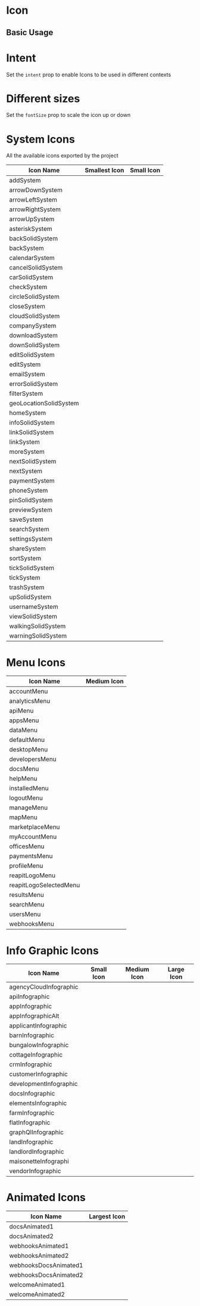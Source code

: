 
<Meta title="Icon" component={Icon} />

# Icon

<ArgsTable story="Basic Usage" />

## Basic Usage

<Canvas>
  <Story name="Basic Usage">
    <Icon icon="addSystem" />
  </Story>
</Canvas>

# Intent

Set the `intent` prop to enable Icons to be used in different contexts

<Canvas>
  <Story name="Intent">
    <Icon className={elMb5} intent="primary" icon="cloudSolidSystem" />
    <Icon className={elMb5} intent="secondary" icon="cloudSolidSystem" />
    <Icon className={elMb5} intent="critical" icon="cloudSolidSystem" />
    <Icon className={elMb5} intent="success" icon="cloudSolidSystem" />
    <Icon className={elMb5} intent="danger" icon="cloudSolidSystem" />
  </Story>
</Canvas>

# Different sizes

Set the `fontSize` prop to scale the icon up or down

<Canvas>
  <Story name="Size">
    <Icon className={elMb5} fontSize="2rem" icon="addSystem" />
    <Icon className={elMb5} fontSize="0.75rem" icon="addSystem" />
  </Story>
</Canvas>

<Canvas>
  <Story name="Available Icons" />
</Canvas>

# System Icons

All the available icons exported by the project

| Icon Name              | Smallest Icon                          | Small Icon                             |
| ---------------------- | -------------------------------------- | -------------------------------------- |
| addSystem              | <Icon icon="addSystem" />              | <Icon icon="addSystem" />              |
| arrowDownSystem        | <Icon icon="arrowDownSystem" />        | <Icon icon="arrowDownSystem" />        |
| arrowLeftSystem        | <Icon icon="arrowLeftSystem" />        | <Icon icon="arrowLeftSystem" />        |
| arrowRightSystem       | <Icon icon="arrowRightSystem" />       | <Icon icon="arrowRightSystem" />       |
| arrowUpSystem          | <Icon icon="arrowUpSystem" />          | <Icon icon="arrowUpSystem" />          |
| asteriskSystem         | <Icon icon="asteriskSystem" />         | <Icon icon="asteriskSystem" />         |
| backSolidSystem        | <Icon icon="backSolidSystem" />        | <Icon icon="backSolidSystem" />        |
| backSystem             | <Icon icon="backSystem" />             | <Icon icon="backSystem" />             |
| calendarSystem         | <Icon icon="calendarSystem" />         | <Icon icon="calendarSystem" />         |
| cancelSolidSystem      | <Icon icon="cancelSolidSystem" />      | <Icon icon="cancelSolidSystem" />      |
| carSolidSystem         | <Icon icon="carSolidSystem" />         | <Icon icon="carSolidSystem" />         |
| checkSystem            | <Icon icon="checkSystem" />            | <Icon icon="checkSystem" />            |
| circleSolidSystem      | <Icon icon="circleSolidSystem" />      | <Icon icon="circleSolidSystem" />      |
| closeSystem            | <Icon icon="closeSystem" />            | <Icon icon="closeSystem" />            |
| cloudSolidSystem       | <Icon icon="cloudSolidSystem" />       | <Icon icon="cloudSolidSystem" />       |
| companySystem          | <Icon icon="companySystem" />          | <Icon icon="companySystem" />          |
| downloadSystem         | <Icon icon="downloadSystem" />         | <Icon icon="downloadSystem" />         |
| downSolidSystem        | <Icon icon="downSolidSystem" />        | <Icon icon="downSolidSystem" />        |
| editSolidSystem        | <Icon icon="editSolidSystem" />        | <Icon icon="editSolidSystem" />        |
| editSystem             | <Icon icon="editSystem" />             | <Icon icon="editSystem" />             |
| emailSystem            | <Icon icon="emailSystem" />            | <Icon icon="emailSystem" />            |
| errorSolidSystem       | <Icon icon="errorSolidSystem" />       | <Icon icon="errorSolidSystem" />       |
| filterSystem           | <Icon icon="filterSystem" />           | <Icon icon="filterSystem" />           |
| geoLocationSolidSystem | <Icon icon="geoLocationSolidSystem" /> | <Icon icon="geoLocationSolidSystem" /> |
| homeSystem             | <Icon icon="homeSystem" />             | <Icon icon="homeSystem" />             |
| infoSolidSystem        | <Icon icon="infoSolidSystem" />        | <Icon icon="infoSolidSystem" />        |
| linkSolidSystem        | <Icon icon="linkSolidSystem" />        | <Icon icon="linkSolidSystem" />        |
| linkSystem             | <Icon icon="linkSystem" />             | <Icon icon="linkSystem" />             |
| moreSystem             | <Icon icon="moreSystem" />             | <Icon icon="moreSystem" />             |
| nextSolidSystem        | <Icon icon="nextSolidSystem" />        | <Icon icon="nextSolidSystem" />        |
| nextSystem             | <Icon icon="nextSystem" />             | <Icon icon="nextSystem" />             |
| paymentSystem          | <Icon icon="paymentSystem" />          | <Icon icon="paymentSystem" />          |
| phoneSystem            | <Icon icon="phoneSystem" />            | <Icon icon="phoneSystem" />            |
| pinSolidSystem         | <Icon icon="pinSolidSystem" />         | <Icon icon="pinSolidSystem" />         |
| previewSystem          | <Icon icon="previewSystem" />          | <Icon icon="previewSystem" />          |
| saveSystem             | <Icon icon="saveSystem" />             | <Icon icon="saveSystem" />             |
| searchSystem           | <Icon icon="searchSystem" />           | <Icon icon="searchSystem" />           |
| settingsSystem         | <Icon icon="settingsSystem" />         | <Icon icon="settingsSystem" />         |
| shareSystem            | <Icon icon="shareSystem" />            | <Icon icon="shareSystem" />            |
| sortSystem             | <Icon icon="sortSystem" />             | <Icon icon="sortSystem" />             |
| tickSolidSystem        | <Icon icon="tickSolidSystem" />        | <Icon icon="tickSolidSystem" />        |
| tickSystem             | <Icon icon="tickSystem" />             | <Icon icon="tickSystem" />             |
| trashSystem            | <Icon icon="trashSystem" />            | <Icon icon="trashSystem" />            |
| upSolidSystem          | <Icon icon="upSolidSystem" />          | <Icon icon="upSolidSystem" />          |
| usernameSystem         | <Icon icon="usernameSystem" />         | <Icon icon="usernameSystem" />         |
| viewSolidSystem        | <Icon icon="viewSolidSystem" />        | <Icon icon="viewSolidSystem" />        |
| walkingSolidSystem     | <Icon icon="walkingSolidSystem" />     | <Icon icon="walkingSolidSystem" />     |
| warningSolidSystem     | <Icon icon="warningSolidSystem" />     | <Icon icon="warningSolidSystem" />     |

# Menu Icons

| Icon Name              | Medium Icon                            |
| ---------------------- | -------------------------------------- |
| accountMenu            | <Icon icon="accountMenu" />            |
| analyticsMenu          | <Icon icon="analyticsMenu" />          |
| apiMenu                | <Icon icon="apiMenu" />                |
| appsMenu               | <Icon icon="appsMenu" />               |
| dataMenu               | <Icon icon="dataMenu" />               |
| defaultMenu            | <Icon icon="defaultMenu" />            |
| desktopMenu            | <Icon icon="desktopMenu" />            |
| developersMenu         | <Icon icon="developersMenu" />         |
| docsMenu               | <Icon icon="docsMenu" />               |
| helpMenu               | <Icon icon="helpMenu" />               |
| installedMenu          | <Icon icon="installedMenu" />          |
| logoutMenu             | <Icon icon="logoutMenu" />             |
| manageMenu             | <Icon icon="manageMenu" />             |
| mapMenu                | <Icon icon="mapMenu" />                |
| marketplaceMenu        | <Icon icon="marketplaceMenu" />        |
| myAccountMenu          | <Icon icon="myAccountMenu" />          |
| officesMenu            | <Icon icon="officesMenu" />            |
| paymentsMenu           | <Icon icon="paymentsMenu" />           |
| profileMenu            | <Icon icon="profileMenu" />            |
| reapitLogoMenu         | <Icon icon="reapitLogoMenu" />         |
| reapitLogoSelectedMenu | <Icon icon="reapitLogoSelectedMenu" /> |
| resultsMenu            | <Icon icon="resultsMenu" />            |
| searchMenu             | <Icon icon="searchMenu" />             |
| usersMenu              | <Icon icon="usersMenu" />              |
| webhooksMenu           | <Icon icon="webhooksMenu" />           |

# Info Graphic Icons

| Icon Name              | Small Icon                             | Medium Icon                            | Large Icon                             |
| ---------------------- | -------------------------------------- | -------------------------------------- | -------------------------------------- |
| agencyCloudInfographic | <Icon icon="agencyCloudInfographic" /> | <Icon icon="agencyCloudInfographic" /> | <Icon icon="agencyCloudInfographic" /> |
| apiInfographic         | <Icon icon="apiInfographic" />         | <Icon icon="apiInfographic" />         | <Icon icon="apiInfographic" />         |
| appInfographic         | <Icon icon="appInfographic" />         | <Icon icon="appInfographic" />         | <Icon icon="appInfographic" />         |
| appInfographicAlt      | <Icon icon="appInfographicAlt" />      | <Icon icon="appInfographicAlt" />      | <Icon icon="appInfographicAlt" />      |
| applicantInfographic   | <Icon icon="applicantInfographic" />   | <Icon icon="applicantInfographic" />   | <Icon icon="applicantInfographic" />   |
| barnInfographic        | <Icon icon="barnInfographic" />        | <Icon icon="barnInfographic" />        | <Icon icon="barnInfographic" />        |
| bungalowInfographic    | <Icon icon="bungalowInfographic" />    | <Icon icon="bungalowInfographic" />    | <Icon icon="bungalowInfographic" />    |
| cottageInfographic     | <Icon icon="cottageInfographic" />     | <Icon icon="cottageInfographic" />     | <Icon icon="cottageInfographic" />     |
| crmInfographic         | <Icon icon="crmInfographic" />         | <Icon icon="crmInfographic" />         | <Icon icon="crmInfographic" />         |
| customerInfographic    | <Icon icon="customerInfographic" />    | <Icon icon="customerInfographic" />    | <Icon icon="customerInfographic" />    |
| developmentInfographic | <Icon icon="developmentInfographic" /> | <Icon icon="developmentInfographic" /> | <Icon icon="developmentInfographic" /> |
| docsInfographic        | <Icon icon="docsInfographic" />        | <Icon icon="docsInfographic" />        | <Icon icon="docsInfographic" />        |
| elementsInfographic    | <Icon icon="elementsInfographic" />    | <Icon icon="elementsInfographic" />    | <Icon icon="elementsInfographic" />    |
| farmInfographic        | <Icon icon="farmInfographic" />        | <Icon icon="farmInfographic" />        | <Icon icon="farmInfographic" />        |
| flatInfographic        | <Icon icon="flatInfographic" />        | <Icon icon="flatInfographic" />        | <Icon icon="flatInfographic" />        |
| graphQlInfographic     | <Icon icon="graphQlInfographic" />     | <Icon icon="graphQlInfographic" />     | <Icon icon="graphQlInfographic" />     |
| landInfographic        | <Icon icon="landInfographic" />        | <Icon icon="landInfographic" />        | <Icon icon="landInfographic" />        |
| landlordInfographic    | <Icon icon="landlordInfographic" />    | <Icon icon="landlordInfographic" />    | <Icon icon="landlordInfographic" />    |
| maisonetteInfographi   | <Icon icon="maisonetteInfographic" />  | <Icon icon="maisonetteInfographic" />  | <Icon icon="maisonetteInfographic" />  |
| vendorInfographic      | <Icon icon="vendorInfographic" />      | <Icon icon="vendorInfographic" />      | <Icon icon="vendorInfographic" />      |

# Animated Icons

| Icon Name             | Largest Icon                          |
| --------------------- | ------------------------------------- |
| docsAnimated1         | <Icon icon="docsAnimated1" />         |
| docsAnimated2         | <Icon icon="docsAnimated2" />         |
| webhooksAnimated1     | <Icon icon="webhooksAnimated1" />     |
| webhooksAnimated2     | <Icon icon="webhooksAnimated2" />     |
| webhooksDocsAnimated1 | <Icon icon="webhooksDocsAnimated1" /> |
| webhooksDocsAnimated2 | <Icon icon="webhooksDocsAnimated2" /> |
| welcomeAnimated1      | <Icon icon="welcomeAnimated1" />      |
| welcomeAnimated2      | <Icon icon="welcomeAnimated2" />      |
